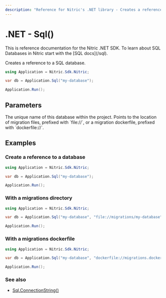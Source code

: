 ```yaml
---
description: "Reference for Nitric's .NET library - Creates a reference to a SQL database."
---
```


# .NET - Sql()

<Note>
  This is reference documentation for the Nitric .NET SDK. To learn about SQL
  Databases in Nitric start with the [SQL docs](/sql).
</Note>

Creates a reference to a SQL database.

```csharp
using Application = Nitric.Sdk.Nitric;

var db = Application.Sql("my-database");

Application.Run();
```

## Parameters

<Properties>
  <Property name="name" required type="string">
    The unique name of this database within the project.
  </Property>
  <Property name="migrations" type="string">
    Points to the location of migration files, prefixed with `file://`, or a
    migration dockerfile, prefixed with `dockerfile://`.
  </Property>
</Properties>

## Examples

### Create a reference to a database

```csharp
using Application = Nitric.Sdk.Nitric;

var db = Application.Sql("my-database");

Application.Run();
```

### With a migrations directory

```csharp
using Application = Nitric.Sdk.Nitric;

var db = Application.Sql("my-database", "file://migrations/my-database");

Application.Run();
```

### With a migrations dockerfile

```csharp
using Application = Nitric.Sdk.Nitric;

var db = Application.Sql("my-database", "dockerfile://migrations.dockerfile");

Application.Run();
```

### See also

- [Sql.ConnectionString()](./sql-connection-string)
